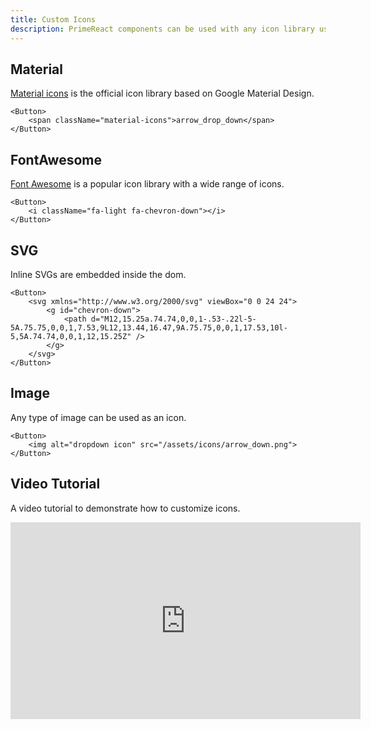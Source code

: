 ```yaml
---
title: Custom Icons
description: PrimeReact components can be used with any icon library using the templating features.
---
```


## Material

[Material icons](https://fonts.google.com/icons) is the official icon library based on Google Material Design.

```tsx
<Button>
    <span className="material-icons">arrow_drop_down</span>
</Button>
```

## FontAwesome

[Font Awesome](https://fontawesome.com/) is a popular icon library with a wide range of icons.

```tsx
<Button>
    <i className="fa-light fa-chevron-down"></i>
</Button>
```

## SVG

Inline SVGs are embedded inside the dom.

```tsx
<Button>
    <svg xmlns="http://www.w3.org/2000/svg" viewBox="0 0 24 24">
        <g id="chevron-down">
            <path d="M12,15.25a.74.74,0,0,1-.53-.22l-5-5A.75.75,0,0,1,7.53,9L12,13.44,16.47,9A.75.75,0,0,1,17.53,10l-5,5A.74.74,0,0,1,12,15.25Z" />
        </g>
    </svg>
</Button>
```

## Image

Any type of image can be used as an icon.

```tsx
<Button>
    <img alt="dropdown icon" src="/assets/icons/arrow_down.png">
</Button>
```

## Video Tutorial

A video tutorial to demonstrate how to customize icons.

<div className="video-container">
    <iframe width="560" height="315" src="https://www.youtube.com/embed/C_eZelJPs6o?si=GFNZIUVHzM-P9vNe" frameborder="0" allowFullScreen></iframe>
</div>
